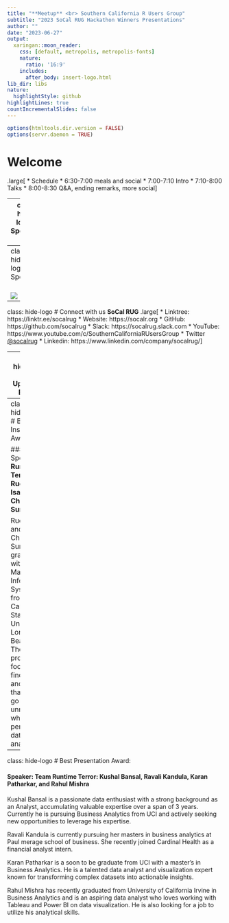 ```yaml
---
title: "**Meetup** <br> Southern California R Users Group"
subtitle: "2023 SoCal RUG Hackathon Winners Presentations"
author: ""
date: "2023-06-27"
output: 
  xaringan::moon_reader:
    css: [default, metropolis, metropolis-fonts]
    nature:
      ratio: '16:9'
    includes:
      after_body: insert-logo.html
lib_dir: libs
nature:
  highlightStyle: github
highlightLines: true
countIncrementalSlides: false
---
```


```r
options(htmltools.dir.version = FALSE)
options(servr.daemon = TRUE)
```

# Welcome

.large[
* Schedule
    * 6:30-7:00 meals and social
    * 7:00-7:10 Intro
    * 7:10-8:00 Talks
    * 8:00-8:30 Q&A, ending remarks, more social
]

---
class: hide-logo
# Sponsors
<br>
<br>
  
![](images/UCI_Merage_Business_School.jpg)
---
class: hide-logo
# Sponsors
<br>
<br>

![](images/MDS-Homepage-Header-1536x512.jpg)

---
class: hide-logo
# Connect with us
**SoCal RUG**
.large[
* Linktree: https://linktr.ee/socalrug
* Website: https://socalr.org
* GitHub: https://github.com/socalrug
* Slack: https://socalrug.slack.com
* YouTube: https://www.youtube.com/c/SouthernCaliforniaRUsersGroup
* Twitter [@socalrug](https://twitter.com/socalrug)
* Linkedin: https://www.linkedin.com/company/socalrug/
]

---
class: hide-logo
# Upcoming Events

### 7/18 - TBA 

We are very excited for our next meetups, and we will announce them soon.

If you have any recommendations for local speakers or presenters, or if you want to learn more about a specific topic, please let us know!

---
class: hide-logo
# Best Insight Award:

#### Speaker: **Runtime Terror: Ruchi Isaac and Chakrapani Suresh**

Ruchi Isaac and Chakrapani Suresh are graduates with their Masters in Information Systems from California State University Long Beach. Their project focused on finding data anomalies that would go mostly unnoticed while performing data analysis.

---
class: hide-logo
# Best Presentation Award:

#### Speaker: **Team Runtime Terror: Kushal Bansal, Ravali Kandula, Karan Patharkar, and Rahul Mishra**
Kushal Bansal is a passionate data enthusiast with a strong background as an Analyst, accumulating valuable expertise over a span of 3 years. Currently he is pursuing Business Analytics from UCI and actively seeking new opportunities to leverage his expertise.  

Ravali Kandula is currently pursuing her masters in business analytics at Paul merage school of business. She recently joined Cardinal Health as a financial analyst intern.  

Karan Patharkar is a soon to be graduate from UCI with a master's in Business Analytics. He is a talented data analyst and visualization expert known for transforming complex datasets into actionable insights.  

Rahul Mishra has recently graduated from University of California Irvine in Business Analytics and is an aspiring data analyst who loves working with Tableau and Power BI on data visualization. He is also looking for a job to utilize his analytical skills.
